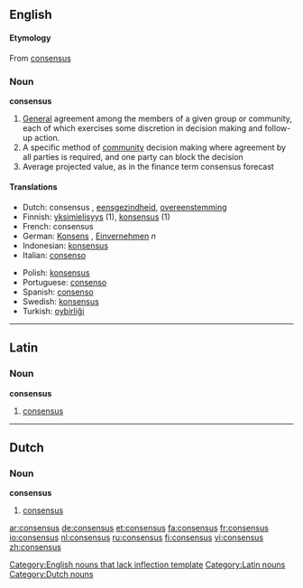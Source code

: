 {{wikipedia}}

==English==

====Etymology====
From {{L.}} [[consensus]]

===Noun===
'''consensus'''

# [[General]] agreement among the members of a given group or community, each of which exercises some discretion in decision making and follow-up action.
# A specific method of [[community]] decision making where agreement by all parties is required, and one party can block the decision
# Average projected value, as in the finance term consensus forecast
====Translations====
{{top}}
*Dutch: consensus {{m}}, [[eensgezindheid]], [[overeenstemming]]
*Finnish: [[yksimielisyys]] (1), [[konsensus]] (1)
*French: consensus {{m}}
*German: [[Konsens]] {{m}}, [[Einvernehmen]] ''n''
*Indonesian: [[konsensus]]
*Italian: [[consenso]] {{m}}
{{mid}}
*Polish: [[konsensus]] {{m}}
*Portuguese: [[consenso]] {{m}}
*Spanish: [[consenso]] {{m}}
*Swedish: [[konsensus]]
*Turkish: [[oybirliği]]
{{bottom}}

----

==Latin==

===Noun===
'''consensus'''

# [[consensus]]

----

==Dutch==

===Noun===
'''consensus''' {{m}}

# [[consensus]]

[[Category:English nouns that lack inflection template]]
[[Category:Latin nouns]]
[[Category:Dutch nouns]]

[[ar:consensus]]
[[de:consensus]]
[[et:consensus]]
[[fa:consensus]]
[[fr:consensus]]
[[io:consensus]]
[[nl:consensus]]
[[ru:consensus]]
[[fi:consensus]]
[[vi:consensus]]
[[zh:consensus]]